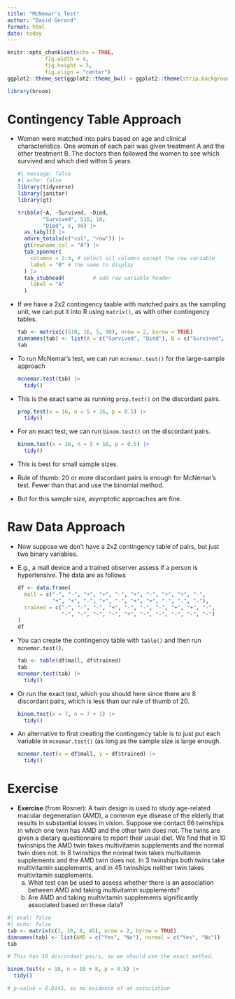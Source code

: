 ```yaml
---
title: "McNemar's Test"
author: "David Gerard"
format: html
date: today
---
```


```r
knitr::opts_chunk$set(echo = TRUE, 
            fig.width = 4, 
            fig.height = 3, 
            fig.align = "center")
ggplot2::theme_set(ggplot2::theme_bw() + ggplot2::theme(strip.background = ggplot2::element_rect(fill = "white")))
```

```r
library(broom)
```

# Contingency Table Approach

- Women were matched into pairs based on age and clinical characteristics. One woman of each pair was given treatment A and the other treatment B. The doctors then followed the women to see which survived and which died within 5 years.

  ```r
  #| message: false
  #| echo: false
  library(tidyverse)
  library(janitor)
  library(gt)
  
  tribble(~A, ~Survived, ~Died,
          "Survived", 510, 16,
          "Died", 5, 90) |>
    as_tabyl() |>
    adorn_totals(c("col", "row")) |>
    gt(rowname_col = "A") |>
    tab_spanner(
      columns = 2:3, # select all columns except the row variable
      label = "B" # the name to display
    ) |>
    tab_stubhead(         # add row variable header
      label = "A" 
    ) 
  ```

- If we have a 2x2 contingency taable with matched pairs as the sampling unit, we can put it into R using `matrix()`, as with other contingency tables.

  ```r
  tab <- matrix(c(510, 16, 5, 90), nrow = 2, byrow = TRUE)
  dimnames(tab) <- list(A = c("Survived", "Died"), B = c("Survived", "Died"))
  tab
  ```

- To run McNemar's test, we can run `mcnemar.test()` for the large-sample approach

  ```r
  mcnemar.test(tab) |>
    tidy()
  ```

- This is the exact same as running `prop.test()` on the discordant pairs.

  ```r
  prop.test(x = 16, n = 5 + 16, p = 0.5) |>
    tidy()
  ```

- For an exact test, we can run `binom.test()` on the discordant pairs. 

  ```r
  binom.test(x = 16, n = 5 + 16, p = 0.5) |>
    tidy()
  ```
- This is best for small sample sizes.

- Rule of thumb: 20 or more discordant pairs is enough for McNemar's test. Fewer than that and use the binomial method.

- But for this sample size, asymptotic approaches are fine.

# Raw Data Approach

- Now suppose we don't have a 2x2 contingency table of pairs, but just two binary variables.

- E.g., a mall device and a trained observer assess if a person is hypertensive. The data are as follows

  ```r
  df <- data.frame(
    mall = c("-", "-", "+", "+", "-", "+", "-", "+", "+", "-", 
             "+", "+", "-", "+", "-", "+", "+", "-", "-", "-"),
    trained = c("-", "-", "-", "+", "-", "-", "-", "+", "+", "-", 
                "-", "-", "-", "-", "+", "-", "-", "-", "-", "-")
  )
  df
  ```

- You can create the contingency table with `table()` and then run `mcnemar.test()`.

  ```r
  tab <- table(df$mall, df$trained)
  tab
  mcnemar.test(tab) |>
    tidy()
  ```

- Or run the exact test, which you should here since there are 8 discordant pairs, which is less than our rule of thumb of 20.

  ```r
  binom.test(x = 7, n = 7 + 1) |>
    tidy()
  ```

- An alternative to first creating the contingency table is to just put each variable in `mcnemar.test()` (as long as the sample size is large enough.

  ```r
  mcnemar.test(x = df$mall, y = df$trained) |>
    tidy()
  ```

# Exercise

- **Exercise** (from Rosner): A twin design is used to study age-related macular degeneration (AMD), a common eye disease of the elderly that results in substantial losses in vision. Suppose we contact 66 twinships in which one twin has AMD and the other twin does not. The twins are given a dietary questionnaire to report their usual diet. We find that in 10 twinships the AMD twin takes multivitamin supplements and the normal twin does not. In 8 twinships the normal twin takes multivitamin supplements and the AMD twin does not. In 3 twinships both twins take multivitamin supplements, and in 45 twinships neither twin takes multivitamin supplements.
    a. What test can be used to assess whether there is an association between AMD and taking multivitamin supplements?
    b. Are AMD and taking multivitamin supplements significantly associated based on these data?
 
```r
#| eval: false
#| echo: false
tab <- matrix(c(3, 10, 8, 45), nrow = 2, byrow = TRUE)
dimnames(tab) <- list(AMD = c("Yes", "No"), normal = c("Yes", "No"))
tab

# This has 18 discordant pairs, so we should use the exact method.

binom.test(x = 10, n = 10 + 8, p = 0.5) |>
  tidy()

# p-value = 0.8145, so no evidence of an association
```

 


